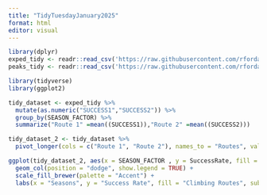 ```yaml
---
title: "TidyTuesdayJanuary2025"
format: html
editor: visual
---
```


```r
library(dplyr)
exped_tidy <- readr::read_csv('https://raw.githubusercontent.com/rfordatascience/tidytuesday/main/data/2025/2025-01-21/exped_tidy.csv')
peaks_tidy <- readr::read_csv('https://raw.githubusercontent.com/rfordatascience/tidytuesday/main/data/2025/2025-01-21/peaks_tidy.csv')
```

```r
library(tidyverse)
library(ggplot2)

tidy_dataset <- exped_tidy %>%
  mutate(as.numeric("SUCCESS1","SUCCESS2")) %>%
  group_by(SEASON_FACTOR) %>%
  summarize("Route 1" =mean((SUCCESS1)),"Route 2" =mean((SUCCESS2)))

tidy_dataset_2 <- tidy_dataset %>%
  pivot_longer(cols = c("Route 1", "Route 2"), names_to = "Routes", values_to = "SuccessRate") 

ggplot(tidy_dataset_2, aes(x = SEASON_FACTOR , y = SuccessRate, fill = Routes)) +
  geom_col(position = "dodge", show.legend = TRUE) +  
  scale_fill_brewer(palette = "Accent") + 
  labs(x = "Seasons", y = "Success Rate", fill = "Climbing Routes", subtitle = "Success Rates for Climbing Routes 1 and 2, by Seasons", theme_classic()) 
```
